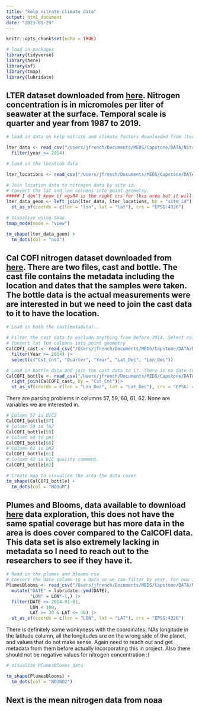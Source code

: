 ```yaml
---
title: "kelp nitrate climate data"
output: html_document
date: "2023-01-29"
---
```


```r
knitr::opts_chunk$set(echo = TRUE)
```

```r
# load in packages
library(tidyverse)
library(here)
library(sf)
library(tmap)
library(lubridate)
```


## LTER dataset downloaded from [here](https://sbclter.msi.ucsb.edu/data/catalog/package/?package=knb-lter-sbc.144). Nitrogen concentration is in micromoles per liter of seawater at the surface. Temporal scale is quarter and year from 1987 to 2019.

```r
# load in data on kelp nitrate and climate factors downloaded from lters website, filter to years 2014 and later

lter_data <- read_csv("/Users/jfrench/Documents/MEDS/Capstone/DATA/Nitrogen_Data/Nitrate_LTER/kelp_no3_waves_quarterly_long (1).csv") |> 
  filter(year >= 2014)

# load in the location data

lter_locations <- read_csv("/Users/jfrench/Documents/MEDS/Capstone/DATA/Nitrogen_Data/Nitrate_LTER/locations (1).csv")

```

```r
# Join location data to nitrogen data by site id. 
# Convert the lat and lon columns into point geometry. 
##### I don't know if wgs84 is the right crs for this area but it will work for now.
lter_data_geom <- left_join(lter_data, lter_locations, by = "site_id") |> 
  st_as_sf(coords = c(lon = "lon", lat = "lat"), crs = "EPSG:4326")
```

```r
# Visualize using tmap
tmap_mode(mode = "view")

tm_shape(lter_data_geom) +
  tm_dots(col = "no3")
```

## Cal COFI nitrogen dataset downloaded from [here](https://calcofi.org/data/oceanographic-data/bottle-database/). There are two files, cast and bottle. The cast file contains the metadata including the location and dates that the samples were taken. The bottle data is the actual measurements were are interested in but we need to join the cast data to it to have the location. 

```r
# Load in both the cast(metadata).. 

# Filter the cast data to exclude anything from before 2014. Select columns to have the lat, lon, cast count(Cst_Cnt), and quarter.
# Convert lat lon columns into point geometry
CalCOFI_cast <- read_csv("/Users/jfrench/Documents/MEDS/Capstone/DATA/Nitrogen_Data/CalCOFI_Database_194903-202001_csv_22Sep2021/194903-202001_Cast.csv") |> 
  filter(Year >= 2014) |> 
  select(c("Cst_Cnt", "Quarter", "Year", "Lat_Dec", "Lon_Dec")) 
```

```r
# Load in bottle data and join the cast data to it. There is no date to filter by in the bottle data so the join acts as a filter.  I am not sure what the locale=.. is doing exactly but the file wouldn't read without it.
CalCOFI_bottle <- read_csv("/Users/jfrench/Documents/MEDS/Capstone/DATA/Nitrogen_Data/CalCOFI_Database_194903-202001_csv_22Sep2021/194903-202001_Bottle.csv", locale=locale(encoding="latin1")) |> 
  right_join(CalCOFI_cast, by = "Cst_Cnt")|> 
  st_as_sf(coords = c(lon = "Lon_Dec", lat = "Lat_Dec"), crs = "EPSG: 4326")


```

There are parsing problems in columns 57, 59, 60, 61, 62. None are variables we are interested in. 
```r
# Column 57 is DIC2
CalCOFI_bottle[57]
# Column 59 is TA2
CalCOFI_bottle[59]
# Column 60 is pH1
CalCOFI_bottle[60]
# Column 61 is pH2
CalCOFI_bottle[61]
# Column 62 is DIC quality comment. 
CalCOFI_bottle[62]
```

```r
# Create map to visualize the area the data cover
tm_shape(CalCOFI_bottle) +
  tm_dots(col = "NO3uM")
```

## Plumes and Blooms, data available to download [here](http://www.oceancolor.ucsb.edu/plumes_and_blooms/) data exploration, this does not have the same spatial coverage but has more data in the area is does cover compared to the CalCOFI data. This data set is also extremely lacking in metadata so I need to reach out to the researchers to see if they have it.

```r
# Read in the plumes and blooms csv
# Convert the date column to a data so we can filter by year, for now I am assuming YMD for the date format but need to get ahold of the researchers before commiting to that. Convert lat and lon into point geom.
PlumesBlooms <- read_csv("/Users/jfrench/Documents/MEDS/Capstone/DATA/Nitrogen_Data/Plumes_and_Blooms_bottle_file_data.csv", na = c('-999.00000', '-999', "")) |>
  mutate("DATE" = lubridate::ymd(DATE),
         "LON" = LON*-1,) |>
  filter(DATE >= 2014-01-01,
         LON < 100,
         LAT >= 30 & LAT <= 40) |>
  st_as_sf(coords = c(lon = "LON", lat = "LAT"), crs = "EPSG:4326")
```


There is definitely some wonkyness with the coordinates: NAs longitude in the latitude column, all the longitudes are on the wrong side of the planet, and values that do not make sense. Again need to reach out and get metadata from them before actually incorporating this in project. Also there should not be negative values for nitrogen concentration :( 

```r
# Visualize PlumesBlooms data

tm_shape(PlumesBlooms) +
  tm_dots(col = "NO3NO2")
```

## Next is the mean nitrogen data from noaa

